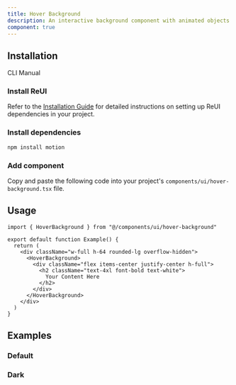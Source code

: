 ```yaml
---
title: Hover Background
description: An interactive background component with animated objects that respond to hover interactions and customizable colors.
component: true
---
```


## Installation

<Tabs defaultValue="cli">

<TabsList>
  <TabsTrigger value="cli">CLI</TabsTrigger>
  <TabsTrigger value="manual">Manual</TabsTrigger>
</TabsList>

<TabsContent value="cli">
  <CliCommands name="hover-background" />
</TabsContent>

<TabsContent value="manual">    
<Steps>

### Install ReUI

Refer to the [Installation Guide](/docs/installation) for detailed instructions on setting up ReUI dependencies in your project.

### Install dependencies

```bash
npm install motion
```

### Add component

Copy and paste the following code into your project's `components/ui/hover-background.tsx` file.

<ComponentPreview name="hover-background" />

</Steps>

</TabsContent>

</Tabs>

## Usage

```tsx
import { HoverBackground } from "@/components/ui/hover-background"

export default function Example() {
  return (
    <div className="w-full h-64 rounded-lg overflow-hidden">
      <HoverBackground>
        <div className="flex items-center justify-center h-full">
          <h2 className="text-4xl font-bold text-white">
            Your Content Here
          </h2>
        </div>
      </HoverBackground>
    </div>
  )
}
```

## Examples

### Default

<ExamplePreview path="hover-background/default" />

### Dark

<ExamplePreview path="hover-background/dark" /> 